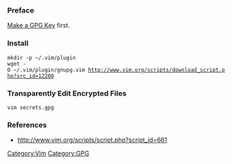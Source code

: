 === Preface ===
[[Make a GPG Key]] first.

=== Install ===
 mkdir -p ~/.vim/plugin
 wget -O ~/.vim/plugin/gnupg.vim http://www.vim.org/scripts/download_script.php?src_id=12200 

=== Transparently Edit Encrypted Files ===
 vim secrets.gpg

=== References ===
* http://www.vim.org/scripts/script.php?script_id=661

[[Category:Vim]][[Category:GPG]]